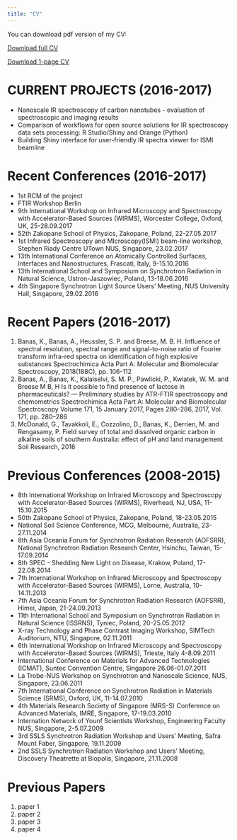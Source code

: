 ```yaml
---
title: "CV"
---
```



You can download pdf version of my CV:

<a href="CV.pdf" class="download" title="Download CV as PDF">Download full CV</a>

<a href="CV.pdf" class="download" title="Download CV as PDF">Download 1-page CV</a>

# CURRENT PROJECTS (2016-2017)

* Nanoscale IR spectroscopy of carbon nanotubes - evaluation of spectroscopic and imaging results
* Comparison of workflows for open source solutions for IR spectroscopy data sets processing: R Studio/Shiny and Orange (Python)
* Building Shiny interface for user-friendly IR spectra viewer for ISMI beamline


# Recent Conferences (2016-2017)


* 1st RCM of the project
* FTIR Workshop Berlin
* 9th International Workshop on Infrared Microscopy and Spectroscopy with Accelerator-Based Sources (WIRMS), Worcester College, Oxford, UK, 25-28.09.2017
* 52th Zakopane School of Physics, Zakopane, Poland, 22-27.05.2017
* 1st Infrared Spectroscopy and MIcroscopy(ISMI) beam-line workshop, Stephen Riady Centre UTown NUS, Singapore, 23.02.2017
* 13th International Conference on Atomically Controlled Surfaces, Interfaces and Nanostructures, Frascati, Italy, 9-15.10.2016 
* 13th International School and Symposium on Synchrotron Radiation in Natural Science, Ustron-Jaszowiec, Poland, 13-18.06.2016
* 4th Singapore Synchrotron Light Source Users' Meeting, NUS University Hall, Singapore, 29.02.2016

# Recent Papers (2016-2017)

1.    Banas, K., Banas, A., Heussler, S. P. and Breese, M. B. H. Influence of spectral resolution, spectral range and signal-to-noise ratio of Fourier transform infra-red spectra on identification of high explosive substances Spectrochimica Acta Part A: Molecular and Biomolecular Spectroscopy, 2018(188C), pp. 106-112
2.  Banas, A., Banas, K., Kalaiselvi, S. M. P., Pawlicki, P., Kwiatek, W. M. and Breese M B, H Is it possible to find presence of lactose in pharmaceuticals? — Preliminary studies by ATR-FTIR spectroscopy and chemometrics Spectrochimica Acta Part A: Molecular and Biomolecular Spectroscopy Volume 171, 15 January 2017, Pages 280–286, 2017, Vol. 171, pp. 280–286
3. McDonald, G., Tavakkoli, E., Cozzolino, D., Banas, K., Derrien, M. and Rengasamy, P. Field survey of total and dissolved organic carbon in alkaline soils of southern Australia: effect of pH and land management Soil Research, 2016

   
 
# Previous Conferences (2008-2015)

* 8th International Workshop on Infrared Microscopy and Spectroscopy with Accelerator-Based Sources (WIRMS), Riverhead, NJ, USA, 11-15.10.2015 
* 50th Zakopane School of Physics, Zakopane, Poland, 18-23.05.2015
* National Soil Science Conference, MCG, Melbourne, Australia, 23-27.11.2014
* 8th Asia Oceania Forum for Synchrotron Radiation Research (AOFSRR), National Synchrotron Radiation Research Center, Hsinchu, Taiwan, 15-17.09.2014
* 8th SPEC - Shedding New Light on Disease, Krakow, Poland, 17-22.08.2014
* 7th International Workshop on Infrared Microscopy and Spectroscopy with Accelerator-Based Sources (WIRMS), Lorne, Australia, 10-14.11.2013
* 7th Asia Oceania Forum for Synchrotron Radiation Research (AOFSRR), Himei, Japan, 21-24.09.2013
* 11th International School and Symposium on Synchrotron Radiation in Natural Science (ISSRNS), Tyniec, Poland, 20-25.05.2012
* X-ray Technology and Phase Contrast Imaging Workshop, SIMTech Auditorium, NTU, Singapore, 02.11.2011
* 6th International Workshop on Infrared Microscopy and Spectroscopy with Accelerator-Based Sources (WIRMS), Trieste, Italy 4-8.09.2011
* International Conference on Materials for Advanced Technologies (ICMAT), Suntec Convention Centre, Singapore 26.06-01.07.2011
* La Trobe-NUS Workshop on Synchrotron and Nanoscale Science, NUS, Singapore, 23.06.2011
* 7th International Conference on Synchrotron Radiation in Materials Science (SRMS), Oxford, UK, 11-14.07.2010
* 4th Materials Research Society of Singapore (MRS-S) Conference on Advanced Materials, IMRE, Singapore, 17-19.03.2010
* Internation Network of Younf Scientists Workshop, Engineering Faculty NUS, Singapore, 2-5.07.2009
* 3rd SSLS Synchrotron Radiation Workshop and Users' Meeting, Safra Mount Faber, Singapore, 19.11.2009
* 2nd SSLS Synchrotron Radiation Workshop and Users' Meeting, Discovery Theatrette at Biopolis, Singapore, 21.11.2008


# Previous Papers

1. paper 1
2. paper 2
3. paper 3
4. paper 4